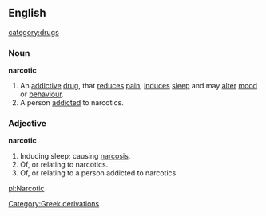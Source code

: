 ==English==
[[category:drugs]]
===Noun===
'''narcotic'''
#An [[addictive]] [[drug]], that [[reduce]]s [[pain]], [[induce]]s [[sleep]] and may [[alter]] [[mood]] or [[behaviour]].
#A person [[addict]]ed to narcotics.
===Adjective===
'''narcotic'''
#Inducing sleep; causing [[narcosis]].
#Of, or relating to narcotics.
#Of, or relating to a person addicted to narcotics.

[[pl:Narcotic]]
[[Category:Greek derivations]]